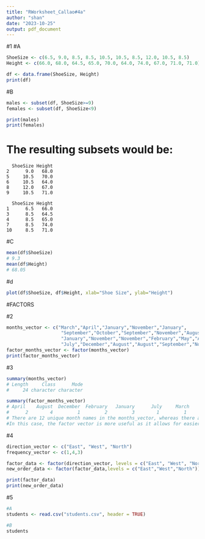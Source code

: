 ```yaml
---
title: "RWorksheet_Callao#4a"
author: "shan"
date: "2023-10-25"
output: pdf_document
---
```


#1
#A
``` r
ShoeSize <- c(6.5, 9.0, 8.5, 8.5, 10.5, 10.5, 8.5, 12.0, 10.5, 8.5)
Height <- c(66.0, 68.0, 64.5, 65.0, 70.0, 64.0, 74.0, 67.0, 71.0, 71.0)

df <- data.frame(ShoeSize, Height)
print(df)
```

#B
``` r
males <- subset(df, ShoeSize>=9)
females <- subset(df, ShoeSize<9)

print(males)
print(females)
```
# The resulting subsets would be:
```
  ShoeSize Height
2      9.0   68.0
5     10.5   70.0
6     10.5   64.0
8     12.0   67.0
9     10.5   71.0

  ShoeSize Height
1      6.5   66.0
3      8.5   64.5
4      8.5   65.0
7      8.5   74.0
10     8.5   71.0
```

#C
``` r
mean(df$ShoeSize)
# 9.3
mean(df$Height)
# 68.05
```

#d
``` r
plot(df$ShoeSize, df$Height, xlab="Shoe Size", ylab="Height")
```

#FACTORS

#2
``` r
months_vector <- c("March","April","January","November","January",
                    "September","October","September","November","August",
                    "January","November","November","February","May","August",
                    "July","December","August","August","September","November","February","April")
factor_months_vector <- factor(months_vector)
print(factor_months_vector)
```

#3
``` r
summary(months_vector)
# Length     Class      Mode 
#     24 character character 

summary(factor_months_vector)
# April    August  December  February   January      July     March       May  November   October September 
#      2        4         1         2         3        1         1         1         4         1         3 
# There are 12 unique month names in the months_vector, whereas there are 11 unique levels in factor_months_vector. 
#In this case, the factor vector is more useful as it allows for easier analysis of the frequency of each month.
```

#4
``` r
direction_vector <- c("East", "West", "North")
frequency_vector <- c(1,4,3)

factor_data <- factor(direction_vector, levels = c("East", "West", "North"))
new_order_data <- factor(factor_data,levels = c("East","West","North"))

print(factor_data)
print(new_order_data)
```

#5
``` r
#A
students <- read.csv("students.csv", header = TRUE)
```

``` r
#B
students
```




